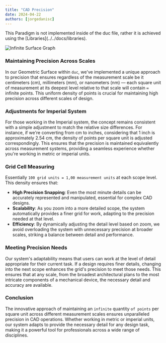 ```yaml
---
title: "CAD Precision"
date: 2024-04-22
authors: [jorgedanisc]
---
```



<Callout type="info">
  This Paradigm is not implemented inside of the duc file, rather it is achieved using the [Libraries](../../docs/libraries).
</Callout>

![Infinite Surface Graph](/img/densityGraph.png)


### Maintaining Precision Across Scales

In our Geometric Surface within `duc`, we've implemented a unique approach to precision that ensures regardless of the measurement scale be it centimeters (cm), millimeters (mm), or nanometers (nm) — each square unit of measurement at its deepest level relative to that scale will contain `∞` infinite points. This uniform density of points is crucial for maintaining high precision across different scales of design.


### Adjustments for Imperial System

For those working in the Imperial system, the concept remains consistent with a simple adjustment to match the relative size differences. For instance, if we're converting from cm to inches, considering that 1 inch is approximately 2.54 cm, the density of points per square unit is adjusted correspondingly. This ensures that the precision is maintained equivalently across measurement systems, providing a seamless experience whether you're working in metric or imperial units.

### Grid Cell Measuring

Essentially `100 grid units = 1,00 measurement units` at each scope level. <br/>
This density ensures that:

- **High Precision Snapping**: Even the most minute details can be accurately represented and manipulated, essential for complex CAD designs.
- **Scalability**: As you zoom into a more detailed scope, the system automatically provides a finer grid for work, adapting to the precision needed at that level.
- **Efficiency**: By dynamically adjusting the detail level based on zoom, we avoid overloading the system with unnecessary precision at broader scales, striking a balance between detail and performance.

### Meeting Precision Needs

Our system's adaptability means that users can work at the level of detail appropriate for their current task. If a design requires finer details, changing into the next scope enhances the grid's precision to meet those needs. This ensures that at any scale, from the broadest architectural plans to the most intricate components of a mechanical device, the necessary detail and accuracy are available.

### Conclusion

The innovative approach of maintaining an `infinite` quantity `of points` per square unit across different measurement scales ensures unparalleled precision in CAD operations. Whether working in metric or imperial units, our system adapts to provide the necessary detail for any design task, making it a powerful tool for professionals across a wide range of disciplines.

